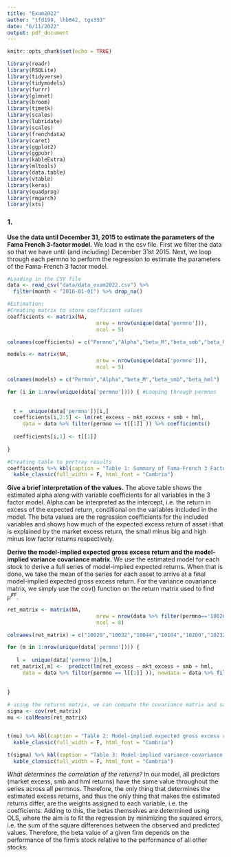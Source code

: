 ```yaml
---
title: "Exam2022"
author: "tfd199, lhb642, tgx333"
date: "6/11/2022"
output: pdf_document
---
```


```r
knitr::opts_chunk$set(echo = TRUE)
```


```r
library(readr)
library(RSQLite)
library(tidyverse)
library(tidymodels) 
library(furrr) 
library(glmnet)
library(broom)
library(timetk)
library(scales)
library(lubridate)
library(scales)
library(frenchdata)
library(caret)
library(ggplot2)
library(ggpubr)
library(kableExtra)
library(mltools)
library(data.table)
library(vtable)
library(keras)
library(quadprog)
library(rmgarch)
library(xts)
```


### 1.
**Use the data until December 31, 2015 to estimate the parameters of the Fama French 3-factor model.**
We load in the csv file. First we filter the data so that we have until (and including) December 31st 2015. Next, we loop through each permno to perform the regression to estimate the parameters of the Fama-French 3 factor model. 
```r
#Loading in the CSV file
data <- read_csv("data/data_exam2022.csv") %>%
  filter(month < "2016-01-01") %>% drop_na()

#Estimation:
#Creating matrix to store coefficient values
coefficients <- matrix(NA,
                             nrow = nrow(unique(data['permno'])),
                             ncol = 5) 

colnames(coefficients) = c("Permno","Alpha","beta_M","beta_smb","beta_hml")

models <- matrix(NA,
                             nrow = nrow(unique(data['permno'])),
                             ncol = 5) 

colnames(models) = c("Permno","Alpha","beta_M","beta_smb","beta_hml")

for (i in 1:nrow(unique(data['permno']))) { #Looping through permnos
  
  
  t =  unique(data['permno'])[i,]
  coefficients[i,2:5] <- lm(ret_excess ~ mkt_excess + smb + hml, 
     data = data %>% filter(permno == t[[1]] )) %>% coefficients()
  
  coefficients[i,1] <- t[[1]]
  
}

#Creating table to portray results
coefficients %>% kbl(caption = "Table 1: Summary of Fama-French 3 Factor model regression coefficients",digits = 4) %>%
  kable_classic(full_width = F, html_font = "Cambria")

```
**Give a brief interpretation of the values.**
The above table shows the estimated alpha along with variable coefficients for all variables in the 3 factor model. Alpha can be interpreted as the intercept, i.e. the return in excess of the expected return, conditional on the variables included in the model. The beta values are the regression coefficients for the included variables and shows how much of the expected excess return of asset i that is explained by the market excess return, the small minus big and high minus low factor returns respectively. 

**Derive the model-implied expected gross excess return and the model-implied variance covariance matrix.**
We use the estimated model for each stock to derive a full series of model-implied expected returns. When that is done, we take the mean of the series for each asset to arrive at a final model-implied expected gross excess return. For the variance covariance matrix, we simply use the cov() function on the return matrix used to find $\hat{\mu}^{FF}$.
```r

ret_matrix <- matrix(NA,
                             nrow = nrow(data %>% filter(permno=='10026')),
                             ncol = 8) 

colnames(ret_matrix) = c("10026","10032","10044","10104","10200","10232","10252","10397")

for (m in 1:nrow(unique(data['permno']))) {
  
   l =  unique(data['permno'])[m,]
 ret_matrix[,m] <-  predict(lm(ret_excess ~ mkt_excess + smb + hml, 
     data = data %>% filter(permno == l[[1]] )), newdata = data %>% filter(permno==l[[1]]) %>% select(mkt_excess,smb,hml))
 
 
}
 
# using the returns matrix, we can compute the covariance matrix and sample mean
sigma <- cov(ret_matrix)
mu <- colMeans(ret_matrix)


t(mu) %>% kbl(caption = "Table 2: Model-implied expected gross excess returns",digits = 4) %>%
  kable_classic(full_width = F, html_font = "Cambria")

t(sigma) %>% kbl(caption = "Table 3: Model-implied variance-covariance matrix",digits = 4) %>%
  kable_classic(full_width = F, html_font = "Cambria")
```

*What determines the correlation of the returns?*
In our model, all predictors (market excess, smb and hml returns) have the same value throughout the series across all permnos. Therefore, the only thing that determines the estimated excess returns, and thus the only thing that makes the estimated returns differ, are the weights assigned to each variable, i.e. the coefficients. Adding to this, the betas themselves are determined using OLS, where the aim is to fit the regression by minimizing the squared errors, i.e. the sum of the square differences between the observed and predicted values. Therefore, the beta value of a given firm depends on the performance of the firm's stock relative to the performance of all other stocks.